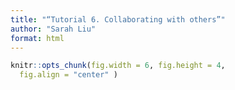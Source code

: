 ```yaml
---
title: "“Tutorial 6. Collaborating with others”"
author: "Sarah Liu"
format: html
---
```


```r
knitr::opts_chunk(fig.width = 6, fig.height = 4,       
  fig.align = "center" )
```

